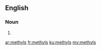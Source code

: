 ==English==

===Noun===
{{head|en|plural}}

# {{plural of|methyl|lang=en}}

[[ar:methyls]]
[[fr:methyls]]
[[ku:methyls]]
[[my:methyls]]